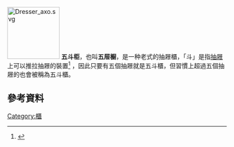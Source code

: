[[File:Dresser_axo.svg|120px]]
'''五斗柜'''，也叫'''五屉橱'''，是一种老式的抽屜櫃，「斗」是指[[抽屜|抽屜]]上可以推拉抽屜的裝置<ref>{{cite book| title=教育部重編國語辭典修訂本| publisher=中華民國教育部| location=台灣| url=http://dict.revised.moe.edu.tw/| editor=教育部國語推行委員會| edition=臺灣學術網路四版ver.2| accessdate=2012-02-09| date=2007年12月| archive-date=2018-12-04| archive-url=https://web.archive.org/web/20181204062045/http://dict.revised.moe.edu.tw/| dead-url=no}}</ref> ，因此只要有五個抽屜就是五斗櫃，但習慣上超過五個抽屜的也會被稱為五斗櫃。

==參考資料==
{{reflist}}

{{Authority control}}
[[Category:櫃|Category:櫃]]

{{用品小作品}}